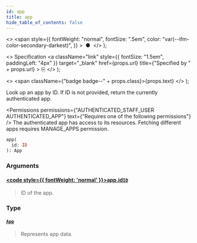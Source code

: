 ```yaml
---
id: app
title: app
hide_table_of_contents: false
---
```


  <>
    <span
      style={{
        fontWeight: "normal",
        fontSize: ".5em",
        color: "var(--ifm-color-secondary-darkest)",
      }}
    >
      &nbsp;●&nbsp;
    </span>
  </>
);

  <>
    Specification
    <a
      className="link"
      style={{ fontSize: "1.5em", paddingLeft: "4px" }}
      target="\_blank"
      href={props.url}
      title={"Specified by " + props.url}
    >
      ⎘
    </a>
  </>
);

  <>
    <span className={"badge badge--" + props.class}>{props.text}</span>
  </>
);

Look up an app by ID. If ID is not provided, return the currently authenticated app.

<Permissions
  permissions={"AUTHENTICATED_STAFF_USER AUTHENTICATED_APP"}
  text={"Requires one of the following permissions"}
/>
The authenticated app has access to its resources. Fetching different apps requires
MANAGE_APPS permission.

```graphql
app(
  id: ID
): App
```

### Arguments

#### [<code style={{ fontWeight: 'normal' }}>app.<b>id</b></code>](#)<Bullet />[`ID`](../../../api-reference/miscellaneous/scalars/id) <Badge class="secondary" text="scalar"/>

> ID of the app.

### Type

#### [`App`](../../../api-reference/apps/objects/app) <Badge class="secondary" text="object"/>

> Represents app data.


